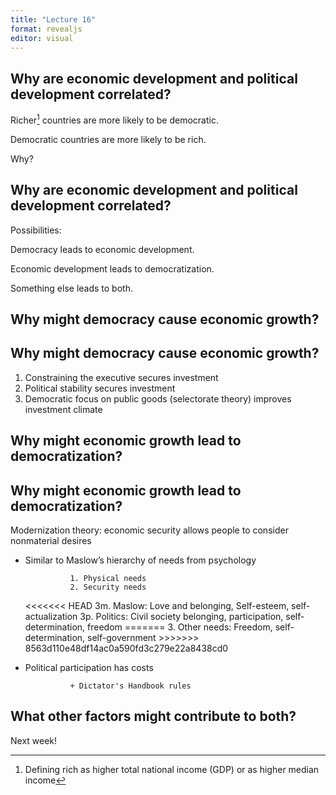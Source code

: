 ```yaml
---
title: "Lecture 16"
format: revealjs
editor: visual
---
```


## Why are economic development and political development correlated?

Richer^[Defining rich as higher total national income (GDP) or as higher median income] countries are more likely to be democratic.

Democratic countries are more likely to be rich.

Why?

## Why are economic development and political development correlated?

Possibilities:

Democracy leads to economic development.

Economic development leads to democratization.

Something else leads to both.

##  Why might democracy cause economic growth?



##  Why might democracy cause economic growth?

1. Constraining the executive secures investment
2. Political stability secures investment
3. Democratic focus on public goods (selectorate theory) improves investment climate


## Why might economic growth lead to democratization?


## Why might economic growth lead to democratization?

Modernization theory: economic security allows people to consider nonmaterial desires

+ Similar to Maslow's hierarchy of needs from psychology
                        
                1. Physical needs
                2. Security needs
<<<<<<< HEAD
                3m. Maslow: Love and belonging, Self-esteem, self-actualization
                3p. Politics: Civil society belonging, participation, self-determination, freedom
=======
                3. Other needs: Freedom, self-determination, self-government
>>>>>>> 8563d110e48df14ac0a590fd3c279e22a8438cd0
        
+ Political participation has costs

                + Dictator's Handbook rules
                



## What other factors might contribute to both?

Next week!



